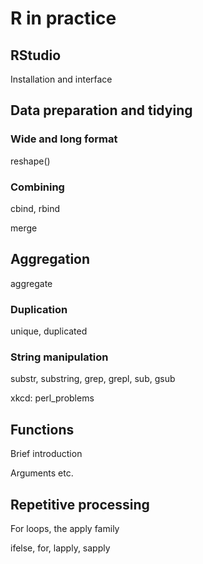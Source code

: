 # R in practice

## RStudio

Installation and interface

## Data preparation and tidying

### Wide and long format

reshape()

### Combining

cbind, rbind

merge

## Aggregation

aggregate

### Duplication

unique, duplicated

### String manipulation

substr, substring, grep, grepl, sub, gsub

xkcd: perl_problems

## Functions

Brief introduction

Arguments etc.

## Repetitive processing

For loops, the apply family

ifelse, for, lapply, sapply
